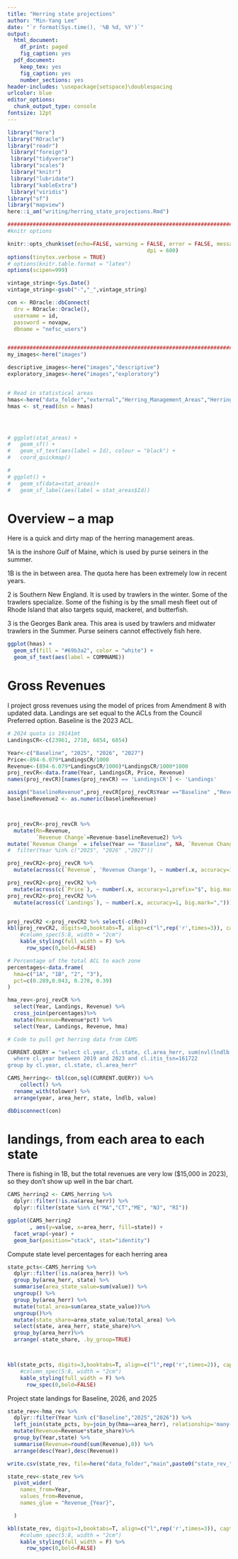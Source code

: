 ```yaml
---
title: "Herring state projections"
author: "Min-Yang Lee"
date: "`r format(Sys.time(), '%B %d, %Y')`"
output:
  html_document:
    df_print: paged
    fig_caption: yes
  pdf_document:
    keep_tex: yes
    fig_caption: yes
    number_sections: yes
header-includes: \usepackage{setspace}\doublespacing
urlcolor: blue
editor_options:
  chunk_output_type: console
fontsize: 12pt
---
```


<!---- 
 The global_options chunk loads libraries, sets options, figures out if you're on a desktop or server, sets years, and sets graphing options
 --->
```r

library("here")
library("ROracle")
library("readr")
 library("foreign")
 library("tidyverse")
 library("scales")
 library("knitr")
 library("lubridate")
 library("kableExtra")
 library("viridis")
library("sf")
library("mapview")
here::i_am("writing/herring_state_projections.Rmd")

#############################################################################
#knitr options

knitr::opts_chunk$set(echo=FALSE, warning = FALSE, error = FALSE, message = FALSE, comment = FALSE, cache = FALSE, progress = TRUE, verbose = FALSE, 
											dpi = 600)
options(tinytex.verbose = TRUE)
# options(knitr.table.format = "latex")
options(scipen=999)

vintage_string<-Sys.Date()
vintage_string<-gsub("-","_",vintage_string)

con <- ROracle::dbConnect(
  drv = ROracle::Oracle(),
  username = id,
  password = novapw,
  dbname = "nefsc_users")


#############################################################################
my_images<-here("images")

descriptive_images<-here("images","descriptive")
exploratory_images<-here("images","exploratory")


# Read in statistical areas
hmas<-here("data_folder","external","Herring_Management_Areas","Herring_Management_Areas.shp")
hmas <- st_read(dsn = hmas)




# ggplot(stat_areas) + 
#   geom_sf() + 
#   geom_sf_text(aes(label = Id), colour = "black") + 
#   coord_quickmap()

# 
# ggplot() + 
#   geom_sf(data=stat_areas)+ 
#   geom_sf_label(aes(label = stat_areas$Id))

```

# Overview -- a map

Here is a quick and dirty map of the herring management areas. 

1A is the inshore Gulf of Maine, which is used by purse seiners in the summer.

1B is the in between area. The quota here has been extremely low in recent years.

2 is Southern New England. It is used by trawlers in the winter. Some of the trawlers specialize. Some of the fishing is by the small mesh fleet out of Rhode Island that also targets squid, mackerel, and butterfish.

3 is the Georges Bank area. This area is used by trawlers and midwater trawlers in the Summer.  Purse seiners cannot effectively fish here.



```r

ggplot(hmas) +
  geom_sf(fill = "#69b3a2", color = "white") + 
  geom_sf_text(aes(label = COMMNAME))
```


# Gross Revenues 

I project gross revenues using the model of prices from Amendment 8 with updated data.  Landings are set equal to the ACLs from the Council Preferred option.  Baseline is the 2023 ACL.  

```r
# 2024 quota is 19141mt
LandingsCR<-c(23961, 2710, 6854, 6854)

Year<-c("Baseline", "2025", "2026", "2027")
Price<-894-6.079*LandingsCR/1000
Revenue<-(894-6.079*LandingsCR/1000)*LandingsCR/1000*1000
proj_revCR<-data.frame(Year, LandingsCR, Price, Revenue)
names(proj_revCR)[names(proj_revCR) == 'LandingsCR'] <- 'Landings'

assign("baselineRevenue",proj_revCR[proj_revCR$Year =="Baseline" ,"Revenue"])
baselineRevenue2 <- as.numeric(baselineRevenue)



proj_revCR<-proj_revCR %>%
  mutate(Rn=Revenue,
         `Revenue Change`=Revenue-baselineRevenue2) %>%
mutate(`Revenue Change` = ifelse(Year == "Baseline", NA, `Revenue Change`))
#  filter(Year %in% c("2025", "2026" ,"2027"))

proj_revCR2<-proj_revCR %>%
  mutate(across(c(`Revenue`, 'Revenue Change'), ~ number(.x, accuracy=1000,prefix="$", big.mark=","))) 

proj_revCR2<-proj_revCR2 %>%
  mutate(across(c(`Price`), ~ number(.x, accuracy=1,prefix="$", big.mark=",")))
proj_revCR2<-proj_revCR2 %>%
  mutate(across(c(`Landings`), ~ number(.x, accuracy=1, big.mark=",")))


proj_revCR2 <-proj_revCR2 %>% select(-c(Rn))
kbl(proj_revCR2, digits=0,booktabs=T, align=c("l",rep('r',times=3)), caption =  "Projected landings (mt), prices (real 2023 USD/mt), revenues (real 2023 USD) and revenue change relative to the baseline for 2025-2027 specifications from the Amendment 8 ABC Control Rule.") %>%
    #column_spec(5:8, width = "2cm")
    kable_styling(full_width = F) %>% 
      row_spec(0,bold=FALSE) 
```

```r
# Percentage of the total ACL to each zone
percentages<-data.frame(
  hma=c("1A", "1B", "2", "3"),
  pct=c(0.289,0.043, 0.278, 0.39)
)

hma_rev<-proj_revCR %>%
  select(Year, Landings, Revenue) %>%
  cross_join(percentages)%>%
  mutate(Revenue=Revenue*pct) %>%
  select(Year, Landings, Revenue, hma)

```


```r
# Code to pull get herring data from CAMS 

CURRENT.QUERY = "select cl.year, cl.state, cl.area_herr, sum(nvl(lndlb,0)) as lndlb, sum(nvl(value,0)) as value from cams_land cl
  where cl.year between 2019 and 2023 and cl.itis_tsn=161722 
group by cl.year, cl.state, cl.area_herr"

CAMS_herring<- tbl(con,sql(CURRENT.QUERY)) %>%
    collect() %>%
  rename_with(tolower) %>%
  arrange(year, area_herr, state, lndlb, value)

dbDisconnect(con)

```

# landings, from each area to each state 

There is fishing in 1B, but the total revenues are very low ($15,000 in 2023), so they don't show up well in the bar chart.
```r

CAMS_herring2 <- CAMS_herring %>%
  dplyr::filter(!is.na(area_herr)) %>%
  dplyr::filter(state %in% c("MA","CT","ME", "NJ", "RI"))

ggplot(CAMS_herring2
       , aes(y=value, x=area_herr, fill=state)) + 
  facet_wrap(~year) + 
  geom_bar(position="stack", stat="identity")

```


Compute state level percentages for each herring area

```r

state_pcts<-CAMS_herring %>%
  dplyr::filter(!is.na(area_herr)) %>%
  group_by(area_herr, state) %>%
  summarise(area_state_value=sum(value)) %>%
  ungroup() %>%
  group_by(area_herr) %>%
  mutate(total_area=sum(area_state_value))%>%
  ungroup()%>%
  mutate(state_share=area_state_value/total_area) %>%
  select(state, area_herr, state_share)%>%
  group_by(area_herr)%>%
  arrange(-state_share, .by_group=TRUE)



kbl(state_pcts, digits=3,booktabs=T, align=c("l",rep('r',times=2)), caption =  "State shares of each HMA, averaged over 2019-2023") %>%
    #column_spec(5:8, width = "2cm")
    kable_styling(full_width = F) %>% 
      row_spec(0,bold=FALSE) 


```



Project state landings for Baseline, 2026, and 2025

```r

state_rev<-hma_rev %>%
  dplyr::filter(Year %in% c("Baseline","2025","2026")) %>%
  left_join(state_pcts, by=join_by(hma==area_herr), relationship='many-to-many') %>%
  mutate(Revenue=Revenue*state_share)%>%
  group_by(Year,state) %>%
  summarise(Revenue=round(sum(Revenue),0)) %>%
  arrange(desc(Year),desc(Revenue))

write.csv(state_rev, file=here("data_folder","main",paste0("state_rev_",vintage_string,".csv")), row.names=FALSE)

state_rev<-state_rev %>%
  pivot_wider(
    names_from=Year,
    values_from=Revenue,
    names_glue = "Revenue_{Year}",

  )

kbl(state_rev, digits=3,booktabs=T, align=c("l",rep('r',times=3)), caption =  "Projected Revenue by state under Baseline,  2025, and 2026 ACLs") %>%
    #column_spec(5:8, width = "2cm")
    kable_styling(full_width = F) %>% 
      row_spec(0,bold=FALSE) 

```



  
